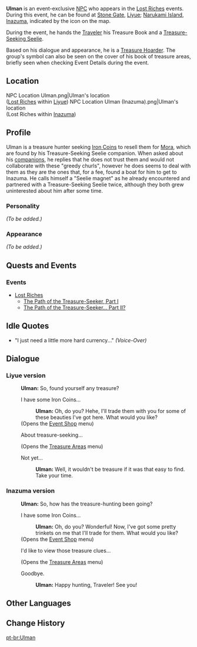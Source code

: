 {{Meta
<!-- REMOVE THIS TEMPLATE AFTER ADDING MISSING INFO -->
|missing_NPC_profile  = yes
}}
{{Character Infobox
|type             = Event NPC
|image            = NPC Ulman.png
|region           = Liyue
|region2          = Inazuma
|title            = Former Friend of Seelie
|affiliation      = Treasure Hoarders
}}
'''Ulman''' is an event-exclusive [[NPC]] who appears in the [[Lost Riches]] events. During this event, he can be found at [[Stone Gate]], [[Liyue]]; [[Narukami Island]], [[Inazuma]], indicated by the {{DIcon|Lost Riches}} icon on the map.

During the event, he hands the [[Traveler]] his Treasure Book and a [[Treasure-Seeking Seelie]].

Based on his dialogue and appearance, he is a [[Treasure Hoarder]]. The group's symbol can also be seen on the cover of his book of treasure areas, briefly seen when checking Event Details during the event.

==Location==
<gallery hideaddbutton="true" captionalign="center">
NPC Location Ulman.png|Ulman's location<br />([[Lost Riches]] within [[Liyue]])
NPC Location Ulman (Inazuma).png|Ulman's location<br />(Lost Riches within [[Inazuma]])
</gallery>

==Profile==
<!-- detailed story/lore information goes here -->
Ulman is a treasure hunter seeking [[Iron Coin]]s to resell them for [[Mora]], which are found by his Treasure-Seeking Seelie companion. When asked about his [[Treasure Hoarders|companions]], he replies that he does not trust them and would not collaborate with these "greedy churls", however he does seems to deal with them as they are the ones that, for a fee, found a boat for him to get to Inazuma. He calls himself a "Seelie magnet" as he already encountered and partnered with a Treasure-Seeking Seelie twice, although they both grew uninterested about him after some time.

===Personality===
''(To be added.)''

===Appearance===
''(To be added.)''

==Quests and Events==
===Events===
*[[Lost Riches]]
**[[The Path of the Treasure-Seeker, Part I]]
**[[The Path of the Treasure-Seeker... Part II?]]

==Idle Quotes==
*{{A|VO Ulman 01.ogg}} "I just need a little more hard currency..." ''(Voice-Over)''

==Dialogue==
===Liyue version===
{{Dialogue start}}
:'''Ulman:''' So, found yourself any treasure?
:{{DIcon|Shop}} I have some Iron Coins...
::'''Ulman:''' Oh, do you? Hehe, I'll trade them with you for some of these beauties I've got here. What would you like?
:;(Opens the [[Lost Riches#Event Shop|Event Shop]] menu)
:{{DIcon|Lost Riches}} About treasure-seeking...
:;(Opens the [[Lost Riches#Treasure Areas|Treasure Areas]] menu)
:{{DIcon}} Not yet...
::'''Ulman:''' Well, it wouldn't be treasure if it was that easy to find. Take your time.
{{dialogue end}}
===Inazuma version===
{{Dialogue start}}
:'''Ulman:''' So, how has the treasure-hunting been going?
:{{DIcon|Shop}} I have some Iron Coins...
::'''Ulman:''' Oh, do you? Wonderful! Now, I've got some pretty trinkets on me that I'll trade for them. What would you like?
:;(Opens the [[Lost Riches#Event Shop|Event Shop]] menu)
:{{DIcon|Lost Riches}} I'd like to view those treasure clues...
:;(Opens the [[Lost Riches#Treasure Areas|Treasure Areas]] menu)
:{{DIcon}} Goodbye.
::'''Ulman:''' Happy hunting, Traveler! See you!
{{Dialogue end}}

==Other Languages==
{{Other Languages
|default_hidden = 1
|en      = Ulman
|zhs     = 乌尔曼
|zhs_rm  = Wū'ěrmàn
|zht     = 烏爾曼
|zht_rm  = Wū'ěrmàn
|ja      = ウルマン
|ja_rm   = Uruman
|ko      = 울만
|ko_rm   = 
|es      = Ulman
|fr      = Ulman
|ru      = Ульман
|th      = Ulman
|vi      = Ulman
|de      = Ulman
|id      = Ulman
|pt      = Ulman
}}

==Change History==
{{Change History|1.2}}

[[pt-br:Ulman]]